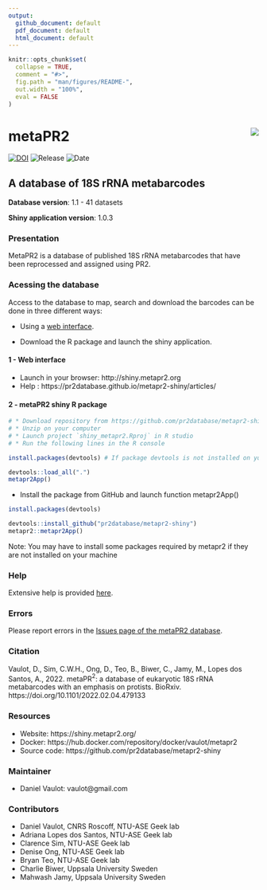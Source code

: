 ```yaml
---
output: 
  github_document: default
  pdf_document: default
  html_document: default
---
```


<!-- README.md is generated from README.Rmd. Please edit that file -->

```r
knitr::opts_chunk$set(
  collapse = TRUE,
  comment = "#>",
  fig.path = "man/figures/README-",
  out.width = "100%",
  eval = FALSE
)
```

# metaPR2 <img src="https://github.com/pr2database/metapr2-shiny/blob/main/inst/img/metapr2_logo.png?raw=true" align="right" />

<!-- badges: start -->
[![DOI](https://zenodo.org/badge/410160328.svg)](https://zenodo.org/badge/latestdoi/410160328)
![Release](https://img.shields.io/badge/release-1.0.3-blue.svg)
![Date](https://img.shields.io/badge/date-30%20April%202022-lightgrey.svg)

<!-- badges: end -->

## A database of 18S rRNA metabarcodes

**Database version**:  1.1 - 41 datasets

**Shiny application version**: 1.0.3

### Presentation

MetaPR2 is a database of published 18S rRNA metabarcodes that have been reprocessed and assigned using PR2. 


### Acessing the database

Access to the database to map, search and download the barcodes can be done in three different ways:

- Using a [web interface](http://shiny.metapr2.org).

- Download the R package and launch the shiny application.

<!-- This is commented out.
3 - Download and run a Docker container 
 -->
 
#### 1 - Web interface

* Launch in your browser: http://shiny.metapr2.org
* Help : https://pr2database.github.io/metapr2-shiny/articles/

#### 2 - metaPR2 shiny R package



```r

# * Download repository from https://github.com/pr2database/metapr2-shiny/archive/refs/heads/main.zip
# * Unzip on your computer
# * Launch project `shiny_metapr2.Rproj` in R studio
# * Run the following lines in the R console

install.packages(devtools) # If package devtools is not installed on your computer

devtools::load_all(".")
metapr2App()
```

* Install the package from GitHub and launch function metapr2App()

```r
install.packages(devtools)

devtools::install_github("pr2database/metapr2-shiny")
metapr2::metapr2App()
```

Note: You may have to install some packages required by metapr2 if they are not installed on your machine

<!-- This is commented out.
#### 3 - metaPR2 Docker container

Available from Docker repository: https://hub.docker.com/repository/docker/vaulot/metapr2

* Install docker on your computer: https://docs.docker.com/desktop/

* At shell prompt (can be Linux or Windows Powershell)

```bash
# Download container
docker pull vaulot/metapr2:v1.0.2

# Launch container
docker run --rm -p 8080:8080 metapr2

```

* In your browser: http://localhost:8080/
 
 -->
 
### Help

Extensive help is provided [here](https://pr2database.github.io/metapr2-shiny/articles/).


### Errors

Please report errors in the [Issues page of the metaPR2 database](https://github.com/pr2database/metapr2-shiny/issues).


### Citation

Vaulot, D., Sim, C.W.H., Ong, D., Teo, B., Biwer, C., Jamy, M., Lopes dos Santos, A., 2022. metaPR$^{2}$: a database of eukaryotic 18S rRNA metabarcodes with an emphasis on protists. BioRxiv. https://doi.org/10.1101/2022.02.04.479133



### Resources
* Website: https://shiny.metapr2.org/
* Docker: https://hub.docker.com/repository/docker/vaulot/metapr2
* Source code: https://github.com/pr2database/metapr2-shiny




### Maintainer
* Daniel Vaulot: vaulot@gmail.com

### Contributors
* Daniel Vaulot, CNRS Roscoff, NTU-ASE Geek lab
* Adriana Lopes dos Santos, NTU-ASE Geek lab 
* Clarence Sim, NTU-ASE Geek lab 
* Denise Ong, NTU-ASE Geek lab 
* Bryan Teo, NTU-ASE Geek lab
* Charlie Biwer, Uppsala University Sweden
* Mahwash Jamy, Uppsala University Sweden



